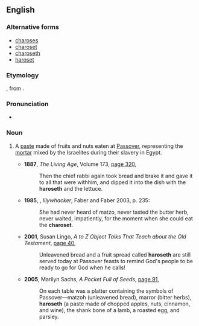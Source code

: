 ==English==
{{wikipedia}}
===Alternative forms===
* [[charoses]]
* [[charoset]]
* [[charoseth]]
* [[haroset]]

===Etymology===
{{etyl|he|en}} {{term|חֲרֽוֹסֶת|sc=Hebr|lang=he}}, from {{term|חרס|sc=Hebr|tr=cheres||clay|lang=he}}.

===Pronunciation===
*{{a|UK}} {{IPA|/həˈɹəʊsɛθ/|/həˈɹəʊsɛt/}}

===Noun===
{{en-noun|-}}

# {{cx|Judaism|lang=en}} A [[paste]] made of fruits and nuts eaten at [[Passover]], representing the [[mortar]] mixed by the Israelites during their slavery in Egypt.
#* '''1887''', ''The Living Age'', Volume 173, [http://books.google.com.au/books?id=CoQkAQAAIAAJ&q=%22haroseth|haroseths%22+-intitle:%22%22&dq=%22haroseth|haroseths%22+-intitle:%22%22&hl=en&ei=vffETp6rBYzEmQXliICuCw&sa=X&oi=book_result&ct=result&redir_esc=y page 320],
#*: Then the chief rabbi again took bread and brake it and gave it to all that were withhim, and dipped it into the dish with the '''haroseth''' and the lettuce.
#*'''1985''', {{w|Peter Carey}}, ''Illywhacker'', Faber and Faber 2003, p. 235:
#*:She had never heard of matzo, never tasted the butter herb, never waited, impatiently, for the moment when she could eat the '''charoset'''.
#* '''2001''', Susan Lingo, ''A to Z Object Talks That Teach about the Old Testament'', [http://books.google.com.au/books?id=Yt64MosUrXIC&pg=PT21&dq=%22haroseth|haroseths%22+-intitle:%22%22&hl=en&ei=2O7ETuCVEKuUmQXz7ZXsCg&sa=X&oi=book_result&ct=result&redir_esc=y#v=onepage&q=%22haroseth|haroseths%22%20-intitle%3A%22%22&f=false page 40],
#*: Unleavened bread and a fruit spread called '''haroseth''' are still served today at Passover feasts to remind God's people to be ready to go for God when he calls!
#* '''2005''', Marilyn Sachs, ''A Pocket Full of Seeds'', [http://books.google.com.au/books?id=QQVls6osQgIC&pg=PA91&dq=%22haroseth|haroseths%22+-intitle:%22%22&hl=en&ei=3fXETqmbO4j3mAXu29DoCg&sa=X&oi=book_result&ct=result&redir_esc=y#v=onepage&q=%22haroseth|haroseths%22%20-intitle%3A%22%22&f=false page 91],
#*: On each table was a platter containing the symbols of Passover—matzoh (unleavened bread), marror (bitter herbs), '''haroseth''' (a paste made of chopped apples, nuts, cinnamon, and wine), the shank bone of a lamb, a roasted egg, and parsley.